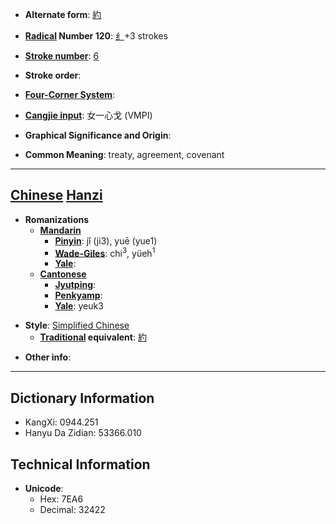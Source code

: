 * '''Alternate form''': [[約]]

* '''[[Wiktionary:Chinese radical index| Radical]] Number 120''': [[Wiktionary:Chinese radical index 纟|纟]]+3 strokes

* '''[[Wiktionary:Chinese total strokes index|Stroke number]]''': [[Wiktionary:Chinese total strokes index 6|6]]

* '''Stroke order''': 

* '''[[Wiktionary:Chinese four corner index|Four-Corner System]]''': 

* '''[[Wiktionary:Chinese Cangjie index|Cangjie input]]''': 女一心戈 (VMPI)

* '''Graphical Significance and Origin''': 

* '''Common Meaning''': treaty, agreement, covenant

----

== [[Chinese]] [[Hanzi]] ==

* '''Romanizations'''
** '''[[Mandarin]]'''
*** '''[[Pinyin]]''': jǐ (ji3), yuē (yue1)
*** '''[[Wade-Giles]]''': chi<sup>3</sup>, yüeh<sup>1</sup>
*** '''[[Yale]]''': 
** '''[[Cantonese]]'''
*** '''[[Jyutping]]''':
*** '''[[Penkyamp]]''': 
*** '''[[Yale]]''': yeuk3

* '''Style''': [[Simplified Chinese]] 
** '''[[Traditional Chinese|Traditional]] equivalent''': [[約]]

* '''Other info''': 

----

== Dictionary Information ==

* KangXi: 0944.251
* Hanyu Da Zidian: 53366.010

== Technical Information ==

* '''Unicode''':
** Hex: 7EA6
** Decimal: 32422